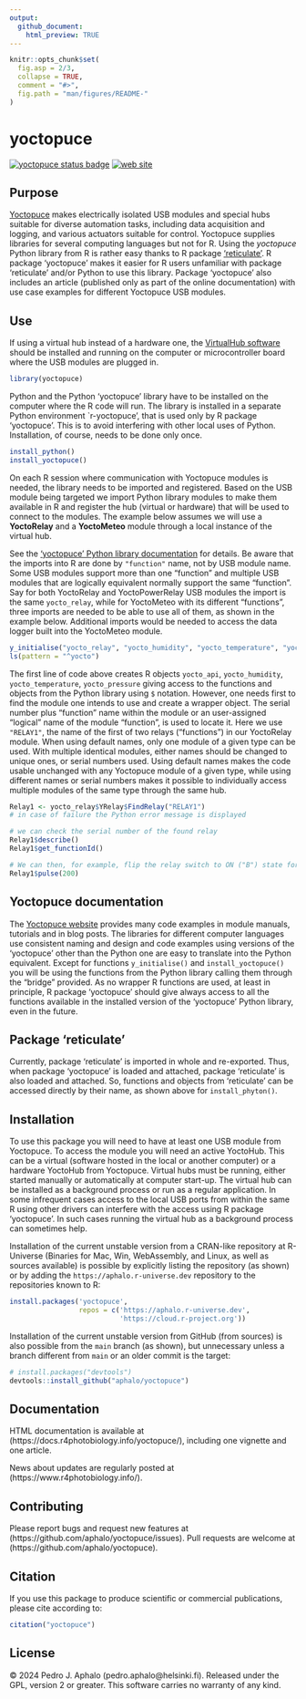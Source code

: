```yaml
---
output:
  github_document:
    html_preview: TRUE
---
```


```r
knitr::opts_chunk$set(
  fig.asp = 2/3,
  collapse = TRUE,
  comment = "#>",
  fig.path = "man/figures/README-"
)
```

# yoctopuce

<!-- badges: start -->
[![yoctopuce status badge](https://aphalo.r-universe.dev/badges/yoctopuce)](https://aphalo.r-universe.dev/yoctopuce)
[![web site](https://img.shields.io/badge/documentation-yoctopuce-informational.svg)](https://docs.r4photobiology.info/yoctopuce/)
<!-- badges: end -->

## Purpose

[Yoctopuce](https://www.yoctopuce.com/) makes electrically isolated USB modules and special hubs suitable for diverse automation tasks, including data acquisition and logging, and various actuators suitable for control. Yoctopuce supplies libraries for several computing languages but not for R. Using the _yoctopuce_ Python library from R is rather easy thanks to R package ['reticulate'](https://rstudio.github.io/reticulate/). R package 'yoctopuce' makes it easier for R users unfamiliar with package 'reticulate' and/or Python to use this library. Package 'yoctopuce' also includes an article (published only as part of the online documentation) with use case examples for different Yoctopuce USB modules.

## Use

If using a virtual hub instead of a hardware one, the [VirtualHub software](https://www.yoctopuce.com/EN/virtualhub.php) should be installed and running on the computer or microcontroller board where the USB modules are plugged in.

```r
library(yoctopuce)
```
Python and the Python 'yoctopuce' library have to be installed on the computer where the R code will run. The library is installed in a separate Python environment `r-yoctopuce', that is used only by R package 'yoctopuce'. This is to avoid interfering with other local uses of Python. Installation, of course, needs to be done only once.

```r
install_python()
install_yoctopuce()
```

On each R session where communication with Yoctopuce modules is needed, the library needs to be imported and registered. Based on the USB module being targeted we import Python library modules to make them available in R and register the hub (virtual or hardware) that will be used to connect to the modules. The example below assumes we will use a **YoctoRelay** and a **YoctoMeteo** module through a local instance of the virtual hub.

See the ['yoctopuce' Python library documentation](https://www.yoctopuce.com/EN/doc/reference/yoctolib-php-EN.html) for details. Be aware that the imports into R are done by `"function"` name, not by USB module name. Some USB modules support more than one "function" and multiple USB modules that are logically equivalent normally support the same "function". Say for both YoctoRelay and YoctoPowerRelay USB modules the import is the same `yocto_relay`, while for YoctoMeteo with its different "functions", three imports are needed to be able to use all of them, as shown in the example below. Additional imports would be needed to access the data logger built into the YoctoMeteo module.

```r
y_initialise("yocto_relay", "yocto_humidity", "yocto_temperature", "yocto_pressure")
ls(pattern = "^yocto")
```

The first line of code above creates R objects `yocto_api`, `yocto_humidity`, `yocto_temperature`, `yocto_pressure` giving access to the functions and objects from the Python library using `$` notation. However, one needs first to find the module one intends to use and create a wrapper object. The serial number plus "function" name within the module or an user-assigned "logical" name of the module "function", is used to locate it. Here we use `"RELAY1"`, the name of the first of two relays ("functions") in our YoctoRelay module. When using default names, only one module of a given type can be used. With multiple identical modules, either names should be changed to unique ones, or serial numbers used. Using default names makes the code usable unchanged with any Yoctopuce module of a given type, while using different names or serial numbers makes it possible to individually access multiple modules of the same type through the same hub.

```r
Relay1 <- yocto_relay$YRelay$FindRelay("RELAY1")
# in case of failure the Python error message is displayed

# we can check the serial number of the found relay
Relay1$describe()
Relay1$get_functionId()

# We can then, for example, flip the relay switch to ON ("B") state for 200 ms
Relay1$pulse(200)
```

## Yoctopuce documentation

The [Yoctopuce website](https://www.yoctopuce.com/) provides many code examples in module manuals, tutorials and in blog posts. The libraries for different computer languages use consistent naming and design and code examples using versions of the 'yoctopuce' other than the Python one are easy to translate into the Python equivalent. Except for functions `y_initialise()` and `install_yoctopuce()` you will be using the functions from the Python library calling them through the "bridge" provided. As no wrapper R functions are used, at least in principle, R package 'yoctopuce' should give always access to all the functions available in the installed version of the 'yoctopuce' Python library, even in the future.

## Package 'reticulate'

Currently, package 'reticulate' is imported in whole and re-exported. Thus, when package 'yoctopuce' is loaded and attached, package 'reticulate' is also loaded and attached. So, functions and objects from 'reticulate' can be accessed directly by their name, as shown above for `install_phyton()`.

## Installation

To use this package you will need to have at least one USB module from Yoctopuce. To access the module you will need an active YoctoHub. This can be a virtual (software hosted in the local or another computer) or a hardware YoctoHub from Yoctopuce. Virtual hubs must be running, either started manually or automatically at computer start-up. The virtual hub can be installed as a background process or run as a regular application. In some infrequent cases access to the local USB ports from within the same R using other drivers can interfere with the access using R package 'yoctopuce'. In such cases running the virtual hub as a background process can sometimes help.

Installation of the current unstable version from a CRAN-like repository at R-Universe (Binaries for Mac, Win, WebAssembly, and Linux, as well as sources available) is possible by explicitly listing the repository (as shown) or by adding the `https://aphalo.r-universe.dev` repository to the repositories known to R:

```r
install.packages('yoctopuce', 
                 repos = c('https://aphalo.r-universe.dev', 
                           'https://cloud.r-project.org'))
```

Installation of the current unstable version from GitHub (from sources) is also possible from the `main` branch (as shown), but unnecessary unless a branch different from `main` or an older commit is the target:

```r
# install.packages("devtools")
devtools::install_github("aphalo/yoctopuce")
```

## Documentation

HTML documentation is available at (https://docs.r4photobiology.info/yoctopuce/), including one vignette and one article.

News about updates are regularly posted at (https://www.r4photobiology.info/).

## Contributing

Please report bugs and request new features at (https://github.com/aphalo/yoctopuce/issues). Pull requests are welcome at (https://github.com/aphalo/yoctopuce).

## Citation

If you use this package to produce scientific or commercial publications, please cite according to:

```r
citation("yoctopuce")
```

## License

© 2024 Pedro J. Aphalo (pedro.aphalo@helsinki.fi). Released under the GPL, version 2 or greater. This software carries no warranty of any kind.

